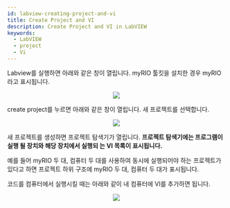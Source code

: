 ```yaml
---
id: labview-creating-project-and-vi
title: Create Project and VI
description: Create Project and VI in LabVIEW
keywords:
  - LabVIEW
  - project
  - Vi
---
```



Labview를 실행하면 아래와 같은 창이 열립니다. myRIO 툴킷을 설치한 경우 myRIO라고 표시됩니다.

<center>
	<img src={useBaseUrl('img/lang/labview/labview-project-start.png')} />
</center>

create project를 누르면 아래와 같은 창이 열립니다. 새 프로젝트를 선택합니다.

<center>
	<img src={useBaseUrl('img/lang/labview/labview-project-templete.png')} />
</center>

새 프로젝트를 생성하면 프로젝트 탐색기가 열립니다. **프로젝트 탐색기에는 프로그램이 실행 될 장치와 해당 장치에서 실행되 는 VI 목록이 표시됩니다.**

예를 들어 myRIO 두 대, 컴퓨터 두 대를 사용하여 동시에 실행되어야 하는 프로젝트가 있다고 하면 프로젝트 하위 구조에 myRIO 두 대, 컴퓨터 두 대가 표시됩니다.

코드를 컴퓨터에서 실행시킬 때는 아래와 같이 내 컴퓨터에 VI를 추가하면 됩니다.

<center>
	<img src={useBaseUrl('img/lang/labview/labview-create-vi.gif')} />
</center>
